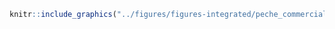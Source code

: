 <!-- #### Pêche commerciale - Pélagique prises accessoires faibles {-} -->


<!-- -------------------------------------------------- -->

```r
knitr::include_graphics("../figures/figures-integrated/peche_commerciale-PLB.png")
```

<br>
